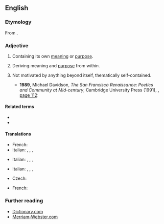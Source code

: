 ==English==

===Etymology===
From {{der|en|grc|-}} {{affix|grc|αὐτός|τέλος|gloss1=self|gloss2=result; end|nocat=1}}.

===Adjective===
{{en-adj}}

# {{lb|en|of an entity or event}} Containing its own [[meaning]] or [[purpose]].
# {{lb|en|of a person}} Deriving meaning and [[purpose]] from within.
# {{lb|en|arts|of a work of art or literature}} Not motivated by anything beyond itself, thematically self-contained.
#* '''1989''', Michael Davidson, ''The San Francisco Renaissance: Poetics and Community at Mid-century'', Cambridge University Press (1991), {{ISBN|978-0-521-42304-5}}, [http://books.google.com/books?id=e_q1WZR8eHIC&pg=PA112&dq=autotelic page 112]:
#*: {{quote|en|“Running Water Music II” represents a contemporary version of the '''autotelic''' poem, freer than its modernist predecessors to assert connections, celebrate openly, declare connections between self and world, but bound by semantic and imagistic frames that derive from a single source.}}

====Related terms====
* {{l|en|autotelism}}
* {{l|en|heterotelic}}

====Translations====
{{trans-top|containing its own meaning or purpose}}
* French: {{t+|fr|autotélique}}
* Italian: {{t+|it|autotelico|m}}, {{t+|it|autotelici|m-p}}, {{t+|it|autotelica|f}}, {{t+|it|autoteliche|f-p}}
{{trans-mid}}
{{trans-bottom}}

{{trans-top|deriving meaning and purpose from within}}
* Italian: {{t+|it|autotelico|m}}, {{t+|it|autotelici|m-p}}, {{t+|it|autotelica|f}}, {{t+|it|autoteliche|f-p}}
{{trans-mid}}
{{trans-bottom}}

{{trans-top|not motivated by anything beyond itself}}
* Italian: {{t+|it|autotelico|m}}, {{t+|it|autotelici|m-p}}, {{t+|it|autotelica|f}}, {{t+|it|autoteliche|f-p}}
{{trans-mid}}
{{trans-bottom}}

{{checktrans-top}}
* Czech: {{t-check|cs|samoúčelný}}
{{trans-mid}}
* French: {{t+check|fr|autotélique}}
{{trans-bottom}}

===Further reading===
* [http://dictionary.reference.com/browse/autotelic Dictionary.com]
* [http://www.m-w.com/dictionary/autotelic Merriam-Webster.com]